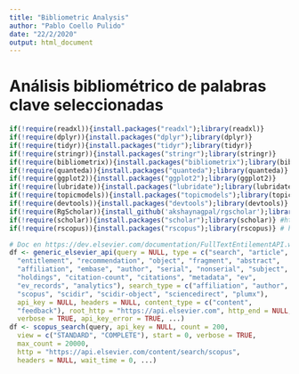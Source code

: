 ```yaml
---
title: "Bibliometric Analysis"
author: "Pablo Coello Pulido"
date: "22/2/2020"
output: html_document
---
```

# Análisis bibliométrico de palabras clave seleccionadas

```r
if(!require(readxl)){install.packages("readxl");library(readxl)}
if(!require(dplyr)){install.packages("dplyr");library(dplyr)}
if(!require(tidyr)){install.packages("tidyr");library(tidyr)}
if(!require(stringr)){install.packages("stringr");library(stringr)}
if(!require(bibliometrix)){install.packages("bibliometrix");library(bibliometrix)} #https://github.com/massimoaria/bibliometrix
if(!require(quanteda)){install.packages("quanteda");library(quanteda)}
if(!require(ggplot2)){install.packages("ggplot2");library(ggplot2)}
if(!require(lubridate)){install.packages("lubridate");library(lubridate)}
if(!require(topicmodels)){install.packages("topicmodels");library(topicmodels)}
if(!require(devtools)){install.packages("devtools");library(devtools)}
if(!require(RgScholar)){install_github('akshaynagpal/rgscholar');library(RgScholar)} #https://github.com/akshaynagpal/RgScholar
if(!require(scholar)){install.packages("scholar");library(scholar)} #https://www.rdocumentation.org/packages/scholar/versions/0.1.7
if(!require(rscopus)){install.packages("rscopus");library(rscopus)} # https://github.com/muschellij2/rscopus #// https://www.rdocumentation.org/packages/rscopus/versions/0.6.6
```

```r
# Doc en https://dev.elsevier.com/documentation/FullTextEntilementAPI.wadl
df <- generic_elsevier_api(query = NULL, type = c("search", "article",
  "entitlement", "recommendation", "object", "fragment", "abstract",
  "affiliation", "embase", "author", "serial", "nonserial", "subject",
  "holdings", "citation-count", "citations", "metadata", "ev",
  "ev_records", "analytics"), search_type = c("affiliation", "author",
  "scopus", "scidir", "scidir-object", "sciencedirect", "plumx"),
  api_key = NULL, headers = NULL, content_type = c("content",
  "feedback"), root_http = "https://api.elsevier.com", http_end = NULL,
  verbose = TRUE, api_key_error = TRUE, ...)
df <- scopus_search(query, api_key = NULL, count = 200,
  view = c("STANDARD", "COMPLETE"), start = 0, verbose = TRUE,
  max_count = 20000,
  http = "https://api.elsevier.com/content/search/scopus",
  headers = NULL, wait_time = 0, ...)
```



